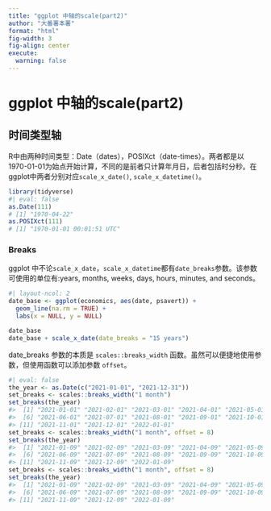```yaml
---
title: "ggplot 中轴的scale(part2)"
author: "大番薯本薯"
format: "html"
fig-width: 3
fig-align: center
execute:
  warning: false
---
```


# ggplot 中轴的scale(part2)

## 时间类型轴

R中由两种时间类型：Date（dates），POSIXct（date-times）。两者都是以1970-01-01为始点开始计算，不同的是前者只计算年月日，后者包括时分秒。在ggplot中两者分别对应`scale_x_date()`, `scale_x_datetime()`。

```r
library(tidyverse)
#| eval: false
as.Date(111)
# [1] "1970-04-22"
as.POSIXct(111)
# [1] "1970-01-01 00:01:51 UTC"
```

### Breaks

ggplot 中不论`scale_x_date`，`scale_x_datetime`都有`date_breaks`参数。该参数可使用的单位有:years, months, weeks, days, hours, minutes, and seconds。

```r
#| layout-ncol: 2
date_base <- ggplot(economics, aes(date, psavert)) +
  geom_line(na.rm = TRUE) +
  labs(x = NULL, y = NULL)

date_base
date_base + scale_x_date(date_breaks = "15 years")
```

date_breaks 参数的本质是 `scales::breaks_width` 函数。虽然可以便捷地使用参数，但使用函数可以添加参数 `offset`。

```r
#| eval: false
the_year <- as.Date(c("2021-01-01", "2021-12-31"))
set_breaks <- scales::breaks_width("1 month")
set_breaks(the_year)
#>  [1] "2021-01-01" "2021-02-01" "2021-03-01" "2021-04-01" "2021-05-01"
#>  [6] "2021-06-01" "2021-07-01" "2021-08-01" "2021-09-01" "2021-10-01"
#> [11] "2021-11-01" "2021-12-01" "2022-01-01"
set_breaks <- scales::breaks_width("1 month", offset = 8)
set_breaks(the_year)
#>  [1] "2021-01-09" "2021-02-09" "2021-03-09" "2021-04-09" "2021-05-09"
#>  [6] "2021-06-09" "2021-07-09" "2021-08-09" "2021-09-09" "2021-10-09"
#> [11] "2021-11-09" "2021-12-09" "2022-01-09"
set_breaks <- scales::breaks_width("1 month", offset = 8)
set_breaks(the_year)
#>  [1] "2021-01-09" "2021-02-09" "2021-03-09" "2021-04-09" "2021-05-09"
#>  [6] "2021-06-09" "2021-07-09" "2021-08-09" "2021-09-09" "2021-10-09"
#> [11] "2021-11-09" "2021-12-09" "2022-01-09"
```